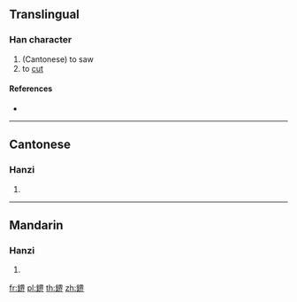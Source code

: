 {{character info/new}}
==Translingual==

===Han character===
{{Han char|rn=167|rad=金|as=09|sn=17|four=|canj=CWOL}}

# (Cantonese) to saw
# to [[cut]]

====References====
* {{Han ref|kx=1316.111|hdz=64231.061|uh=9385|ud=37765}}

----

==Cantonese==

===Hanzi===
{{yue-hanzi|jyut=|y=gaai3}}

# {{defn|lang=yue|sort=金09}}

----

==Mandarin==

===Hanzi===
{{cmn-hanzi|pin=[[jiè]] ([[jie4]])|wg=chieh<sup>4</sup>}}

# {{defn|lang=cmn|sort=金09}}

[[fr:鎅]]
[[pl:鎅]]
[[th:鎅]]
[[zh:鎅]]